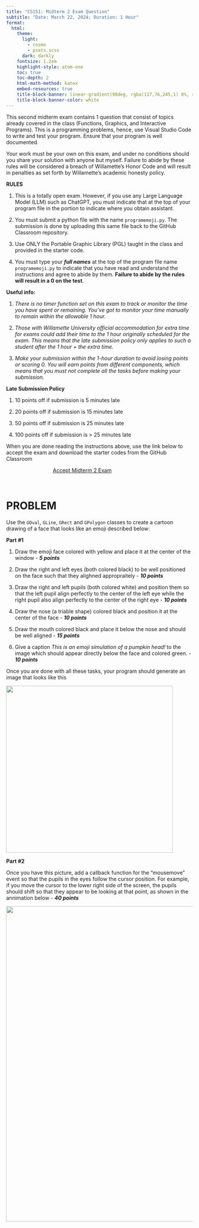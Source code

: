 ```yaml
---
title: "CS151: Midterm 2 Exam Question"
subtitle: "Date: March 22, 2024; Duration: 1 Hour"
format:
  html:
    theme:
      light: 
        - cosmo
        - psets.scss
      dark: darkly
    fontsize: 1.2em
    highlight-style: atom-one
    toc: true
    toc-depth: 2
    html-math-method: katex
    embed-resources: true
    title-block-banner: linear-gradient(90deg, rgba(117,76,245,1) 0%, rgba(0,212,255,1) 100%)
    title-block-banner-color: white
---
```


This second midterm exam contains 1 question that consist of topics already covered in the class (Functions, Graphics, and Interactive Programs). This is a programming problems, hence, use Visual Studio Code to write and test your program. Ensure that your program is well documented.

Your work must be your own on this exam, and under no conditions should you share your solution with anyone but myself. Failure to abide by these rules will be considered a breach of Willamette’s Honor Code and will result in penalties as set forth by Willamette’s academic honesty policy. 

__RULES__

1. This is a totally open exam. However, if you use any Large Language Model (LLM) such as ChatGPT, you must indicate that at the top of your program file in the portion to indicate where you obtain assistant.

2. You must submit a python file with the name `programemoji.py`. The submission is done by uploading this same file back to the GitHub Classroom repository.

3. Use ONLY the Portable Graphic Library (PGL) taught in the class and provided in the starter code.

4. You must type your ***full names*** at the top of the program file name `programemoji.py` to indicate that you have read and understand the instructions and agree to abide by them. **Failure to abide by the rules will result in a 0 on the test**.


__Useful info:__

1. *There is no timer function set on this exam to track or monitor the time you have spent or remaining. You've got to monitor your time manually to remain within the allowable 1 hour.*



2. *Those with Willamette University official accommodation for extra time for exams could add their time to the 1 hour originally scheduled for the exam. This means that the late submission policy only applies to such a student after the 1 hour + the extra time.*


3. *Make your submission within the 1-hour duration to avoid losing points or scoring 0. You will earn points from different components, which means that you must not complete all the tasks before making your submission.* 


__Late Submission Policy__

1. 10 points off if submission is 5 minutes late

2. 20 points off if submission is 15 minutes late

3. 50 points off if submission is 25 minutes late

4. 100 points off if submission is > 25 minutes late


When you are done reading the instructions above, use the link below to accept the exam and download the starter codes from the GitHub Classroom 

```{=html}
<a href='https://classroom.github.com/a/5XqrfOHE' target="_blank" class="btn btn-info" style='margin:auto; display: block; width:50%;'>Accept Midterm 2 Exam</a>
```
<br>

# PROBLEM
Use the `GOval`, `GLine`, `GRect` and `GPolygon` classes to create a cartoon drawing of a face that looks like an emoji described below:

__Part #1__

1. Draw the emoji face colored with yellow and place it at the center of the window - ***5 points***
2. Draw the right and left eyes (both colored black) to be well positioned on the face such that they alighned appropraitely - ***10 points***
3. Draw the right and left pupils (both colored white) and position them so that the left pupil align perfectly to the center of the left eye while the right pupil also align perfectly to the center of the right eye - ***10 points***
4. Draw the nose (a triable shape) colored black and position it at the center of the face - ***10 points***
5. Draw the mouth colored black and place it below the nose and should be well aligned - ***15 points***

6. Give a caption _This is an emoji simulation of a pumpkin head!_ to the image which should appear directly below the face and colored green. - ***10 points***

Once you are done with all these tasks, your program should generate an image that looks like this 

![](./images/Emoji_.png){width=450}

__Part #2__

Once you have this picture, add a callback function for the "mousemove" event so that the pupils in the eyes follow the cursor position. For example, if you move the cursor to the lower right side of the screen, the pupils should shift so that they appear to be looking at that point, as shown in the annimation below - ***40 points***

![](./images/Emoji_gif.gif){width=850}

